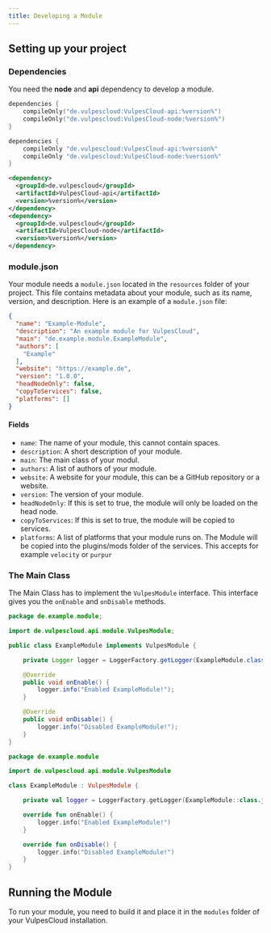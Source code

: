 ```yaml
---
title: Developing a Module
---
```


## Setting up your project

### Dependencies
You need the **node** and **api** dependency to develop a module.
```kotlin tab="build.gradle.kts"
dependencies {
    compileOnly("de.vulpescloud:VulpesCloud-api:%version%")
    compileOnly("de.vulpescloud:VulpesCloud-node:%version%")
}
```

```groovy tab="build.gradle"
dependencies {
    compileOnly "de.vulpescloud:VulpesCloud-api:%version%"
    compileOnly "de.vulpescloud:VulpesCloud-node:%version%"
}
```

```xml tab="pom.xml"
<dependency>
  <groupId>de.vulpescloud</groupId>
  <artifactId>VulpesCloud-api</artifactId>
  <version>%version%</version>
</dependency>
<dependency>
  <groupId>de.vulpescloud</groupId>
  <artifactId>VulpesCloud-node</artifactId>
  <version>%version%</version>
</dependency>
```

### module.json
Your module needs a `module.json` located in the `resources` folder of your project.
This file contains metadata about your module, such as its name, version, and description. Here is an example of a `module.json` file:

```json
{
  "name": "Example-Module",
  "description": "An example module for VulpesCloud",
  "main": "de.example.module.ExampleModule",
  "authors": [
    "Example"
  ],
  "website": "https://example.de",
  "version": "1.0.0",
  "headNodeOnly": false,
  "copyToServices": false,
  "platforms": []
}
```
#### Fields
- `name`: The name of your module, this cannot contain spaces.
- `description`: A short description of your module.
- `main`: The main class of your modul.
- `authors`: A list of authors of your module.
- `website`: A website for your module, this can be a GitHub repository or a website.
- `version`: The version of your module.
- `headNodeOnly`: If this is set to true, the module will only be loaded on the head node.
- `copyToServices`: If this is set to true, the module will be copied to services.
- `platforms`: A list of platforms that your module runs on. The Module will be copied into the plugins/mods folder of the services. This accepts for example `velocity` or `purpur`

### The Main Class
The Main Class has to implement the `VulpesModule` interface.
This interface gives you the `onEnable` and `onDisable` methods.

```java tab="java"
package de.example.module;

import de.vulpescloud.api.module.VulpesModule;

public class ExampleModule implements VulpesModule {

    private Logger logger = LoggerFactory.getLogger(ExampleModule.class)

    @Override
    public void onEnable() {
        logger.info("Enabled ExampleModule!");
    }

    @Override
    public void onDisable() {
        logger.info("Disabled ExampleModule!");
    }
}
```

```kotlin tab="kotlin"
package de.example.module

import de.vulpescloud.api.module.VulpesModule

class ExampleModule : VulpesModule {

    private val logger = LoggerFactory.getLogger(ExampleModule::class.java)

    override fun onEnable() {
        logger.info("Enabled ExampleModule!")
    }

    override fun onDisable() {
        logger.info("Disabled ExampleModule!")
    }
}
```

## Running the Module
To run your module, you need to build it and place it in the `modules` folder of your VulpesCloud installation.